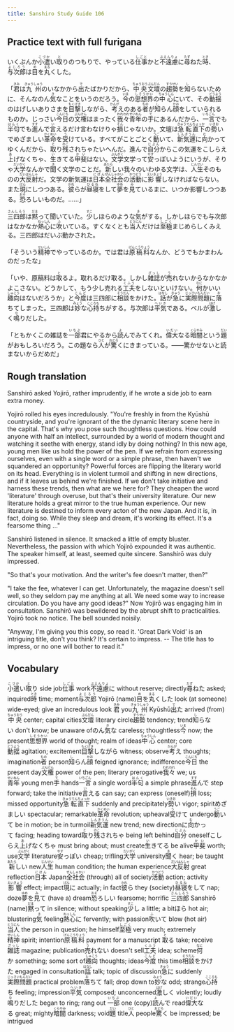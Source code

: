 ```yaml
---
title: Sanshiro Study Guide 106
---
```


## Practice text with full furigana

<p>
いくぶんか<ruby><rb>小遣</rb><rt>こづか</rt></ruby>い<ruby><rb>取</rb><rt>と</rt></ruby>りのつもりで、やっている<ruby><rb>仕事</rb><rt>しごと</rt></ruby>かと<ruby><rb>不遠慮</rb><rt>ぶえんりょ</rt></ruby>に<ruby><rb>尋</rb><rt>たず</rt></ruby>ねた<ruby><rb>時</rb><rt>とき</rt></ruby>、<ruby><rb>与次郎</rb><rt>よじろう</rt></ruby>は<ruby><rb>目</rb><rt>め</rt></ruby>を<ruby><rb>丸</rb><rt>まる</rt></ruby>くした。
</p>

<p>
「<ruby><rb>君</rb><rt>きみ</rt></ruby>は<ruby><rb>九州</rb><rt>きゅうしゅう</rt></ruby>のいなかから<ruby><rb>出</rb><rt>で</rt></ruby>たばかりだから、<ruby><rb>中央</rb><rt>ちゅうおう</rt></ruby><ruby><rb>文壇</rb><rt>ぶんだん</rt></ruby>の<ruby><rb>趨勢</rb><rt>すうせい</rt></ruby>を<ruby><rb>知</rb><rt>し</rt></ruby>らないために、そんなのん<ruby><rb>気</rb><rt>き</rt></ruby>なことをいうのだろう。<ruby><rb>今</rb><rt>いま</rt></ruby>の<ruby><rb>思想界</rb><rt>しそうかい</rt></ruby>の<ruby><rb>中心</rb><rt>ちゅうしん</rt></ruby>にいて、その<ruby><rb>動揺</rb><rt>どうよう</rt></ruby>のはげしいありさまを<ruby><rb>目撃</rb><rt>もくげき</rt></ruby>しながら、<ruby><rb>考</rb><rt>かんが</rt></ruby>えのある<ruby><rb>者</rb><rt>もの</rt></ruby>が<ruby><rb>知</rb><rt>し</rt></ruby>らん<ruby><rb>顔</rb><rt>かお</rt></ruby>をしていられるものか。じっさい<ruby><rb>今日</rb><rt>こんにち</rt></ruby>の<ruby><rb>文権</rb><rt>ぶんけん</rt></ruby>はまったく<ruby><rb>我々</rb><rt>われわれ</rt></ruby><ruby><rb>青年</rb><rt>せいねん</rt></ruby>の<ruby><rb>手</rb><rt>て</rt></ruby>にあるんだから、<ruby><rb>一言</rb><rt>いちごん</rt></ruby>でも<ruby><rb>半句</rb><rt>はんく</rt></ruby>でも<ruby><rb>進</rb><rt>すす</rt></ruby>んで<ruby><rb>言</rb><rt>い</rt></ruby>えるだけ言わなけりゃ<ruby><rb>損</rb><rt>そん</rt></ruby>じゃないか。文壇は<ruby><rb>急転</rb><rt>きゅうてん</rt></ruby><ruby><rb>直下</rb><rt>ちょっか</rt></ruby>の<ruby><rb>勢</rb><rt>いきお</rt></ruby>いでめざましい<ruby><rb>革命</rb><rt>かくめい</rt></ruby>を<ruby><rb>受</rb><rt>う</rt></ruby>けている。すべてがことごとく<ruby><rb>動</rb><rt>うご</rt></ruby>いて、<ruby><rb>新気運</rb><rt>しんきうん</rt></ruby>に<ruby><rb>向</rb><rt>む</rt></ruby>かってゆくんだから、<ruby><rb>取</rb><rt>と</rt></ruby>り<ruby><rb>残</rb><rt>のこ</rt></ruby>されちゃたいへんだ。進んで<ruby><rb>自分</rb><rt>じぶん</rt></ruby>からこの気運をこしらえ<ruby><rb>上</rb><rt>あ</rt></ruby>げなくちゃ、<ruby><rb>生</rb><rt>い</rt></ruby>きてる<ruby><rb>甲斐</rb><rt>かい</rt></ruby>はない。<ruby><rb>文学</rb><rt>ぶんがく</rt></ruby>文学って<ruby><rb>安</rb><rt>やす</rt></ruby>っぽいようにいうが、そりゃ<ruby><rb>大学</rb><rt>だいがく</rt></ruby>なんかで<ruby><rb>聞</rb><rt>き</rt></ruby>く文学のことだ。<ruby><rb>新</rb><rt>あたら</rt></ruby>しい我々のいわゆる文学は、<ruby><rb>人生</rb><rt>じんせい</rt></ruby>そのものの<ruby><rb>大反射</rb><rt>だいはんしゃ</rt></ruby>だ。文学の新気運は<ruby><rb>日本</rb><rt>にほん</rt></ruby><ruby><rb>全社会</rb><rt>ぜんしゃかい</rt></ruby>の<ruby><rb>活動</rb><rt>かつどう</rt></ruby>に<ruby><rb>影響</rb><rt>えいきょう</rt></ruby>しなければならない。また<ruby><rb>現</rb><rt>げん</rt></ruby>にしつつある。<ruby><rb>彼</rb><rt>かれ</rt></ruby>らが<ruby><rb>昼寝</rb><rt>ひるね</rt></ruby>をして<ruby><rb>夢</rb><rt>ゆめ</rt></ruby>を<ruby><rb>見</rb><rt>み</rt></ruby>ているまに、いつか影響しつつある。<ruby><rb>恐</rb><rt>おそ</rt></ruby>ろしいものだ。……」
</p>

<p>
<ruby><rb>三四郎</rb><rt>さんしろう</rt></ruby>は<ruby><rb>黙</rb><rt>だま</rt></ruby>って聞いていた。<ruby><rb>少</rb><rt>すこ</rt></ruby>しほらのような<ruby><rb>気</rb><rt>き</rt></ruby>がする。しかしほらでも与次郎はなかなか<ruby><rb>熱心</rb><rt>ねっしん</rt></ruby>に<ruby><rb>吹</rb><rt>ふ</rt></ruby>いている。すくなくとも<ruby><rb>当人</rb><rt>とうにん</rt></ruby>だけは<ruby><rb>至極</rb><rt>しごく</rt></ruby>まじめらしくみえる。三四郎はだいぶ動かされた。
</p>

<p>
「そういう<ruby><rb>精神</rb><rt>せいしん</rt></ruby>でやっているのか。では君は<ruby><rb>原稿料</rb><rt>げんこうりょう</rt></ruby>なんか、どうでもかまわんのだったな」
</p>

<p>
「いや、原稿料は<ruby><rb>取</rb><rt>と</rt></ruby>るよ。取れるだけ取る。しかし<ruby><rb>雑誌</rb><rt>ざっし</rt></ruby>が<ruby><rb>売</rb><rt>う</rt></ruby>れないからなかなかよこさない。どうかして、もう少し売れる<ruby><rb>工夫</rb><rt>くふう</rt></ruby>をしないといけない。<ruby><rb>何</rb><rt>なに</rt></ruby>かいい<ruby><rb>趣向</rb><rt>しゅこう</rt></ruby>はないだろうか」と<ruby><rb>今度</rb><rt>こんど</rt></ruby>は三四郎に<ruby><rb>相談</rb><rt>そうだん</rt></ruby>をかけた。<ruby><rb>話</rb><rt>はなし</rt></ruby>が<ruby><rb>急</rb><rt>きゅう</rt></ruby>に<ruby><rb>実際問題</rb><rt>じっさいもんだい</rt></ruby>に<ruby><rb>落</rb><rt>お</rt></ruby>ちてしまった。三四郎は<ruby><rb>妙</rb><rt>みょう</rt></ruby>な<ruby><rb>心持</rb><rt>こころも</rt></ruby>ちがする。与次郎は<ruby><rb>平気</rb><rt>へいき</rt></ruby>である。ベルが<ruby><rb>激</rb><rt>はげ</rt></ruby>しく<ruby><rb>鳴</rb><rt>な</rt></ruby>りだした。
</p>

<p>
「ともかくこの雑誌を<ruby><rb>一部</rb><rt>いちぶ</rt></ruby>君にやるから<ruby><rb>読</rb><rt>よ</rt></ruby>んでみてくれ。<ruby><rb>偉大</rb><rt>いだい</rt></ruby>なる<ruby><rb>暗闇</rb><rt>くらやみ</rt></ruby>という<ruby><rb>題</rb><rt>だい</rt></ruby>がおもしろいだろう。この題なら<ruby><rb>人</rb><rt>ひと</rt></ruby>が<ruby><rb>驚</rb><rt>おどろ</rt></ruby>くにきまっている。――驚かせないと読まないからだめだ」
</p>


## Rough translation

Sanshirō asked Yojirō, rather imprudently, if he wrote a side job to earn extra money.

Yojirō rolled his eyes incredulously. "You're freshly in from the Kyūshū countryside, and you're ignorant of the the dynamic literary scene here in the capital. That's why you pose such thoughtless questions. How could anyone with half an intellect, surrounded by a world of modern thought and watching it seethe with energy, stand idly by doing nothing? In this new age, young men like us hold the power of the pen. If we refrain from expressing ourselves, even with a single word or a simple phrase, then haven't we squandered an opportunity? Powerful forces are flipping the literary world on its head. Everything is in violent turmoil and shifting in new directions, and if it leaves us behind we're finished. If we don't take initiative and harness these trends, then what are we here for? They cheapen the word 'literature' through overuse, but that's their university literature. Our new literature holds a great mirror to the true human experience. Our new literature is destined to inform every acton of the new Japan. And it is, in fact, doing so. While they sleep and dream, it's working its effect. It's a fearsome thing ..."

Sanshirō listened in silence. It smacked a little of empty bluster. Nevertheless, the passion with which Yojirō expounded it was authentic. The speaker himself, at least, seemed quite sincere. Sanshirō was duly impressed. 

"So that's your motivation. And the writer's fee doesn't matter, then?"

"I take the fee, whatever I can get. Unfortunately, the magazine doesn't sell well, so they seldom pay me anything at all. We need some way to increase circulation. Do you have any good ideas?" Now Yojirō was engaging him in consultation. Sanshirō was bewildered by the abrupt shift to practicalities. Yojirō took no notice. The bell sounded noisily.

"Anyway, I'm giving you this copy, so read it. 'Great Dark Void' is an intriguing title, don't you think? It's certain to impress. -- The title has to impress, or no one will bother to read it."   


## Vocabulary

<p>
<span class="vocabstudy"><ruby><rb>小遣</rb><rt>こづか</rt></ruby>い<ruby><rb>取</rb><rt>と</rt></ruby>り&nbsp;side job</span><span class="vocabstudy"><ruby><rb>仕事</rb><rt>しごと</rt></ruby>&nbsp;work</span><span class="vocabstudy"><ruby><rb>不遠慮</rb><rt>ぶえんりょ</rt></ruby>に&nbsp;without reserve; directly</span><span class="vocabstudy"><ruby><rb>尋</rb><rt>たず</rt></ruby>ねた&nbsp;asked; inquired</span><span class="vocabstudy"><ruby><rb>時</rb><rt>とき</rt></ruby>&nbsp;time; moment</span><span class="vocabstudy"><ruby><rb>与次郎</rb><rt>よじろう</rt></ruby>&nbsp;Yojirō (name)</span><span class="vocabstudy"><ruby><rb>目</rb><rt>め</rt></ruby>を<ruby><rb>丸</rb><rt>まる</rt></ruby>くした&nbsp;look (at someone) wide-eyed; give an incredulous look</span>
<span class="vocabstudy"><ruby><rb>君</rb><rt>きみ</rt></ruby>&nbsp;you</span><span class="vocabstudy"><ruby><rb>九州</rb><rt>きゅうしゅう</rt></ruby>&nbsp;Kyūshū</span><span class="vocabstudy"><ruby><rb>出</rb><rt>で</rt></ruby>た&nbsp;arrived (from)</span><span class="vocabstudy"><ruby><rb>中央</rb><rt>ちゅうおう</rt></ruby>&nbsp;center; capital cities</span><span class="vocabstudy"><ruby><rb>文壇</rb><rt>ぶんだん</rt></ruby>&nbsp;literary circle</span><span class="vocabstudy"><ruby><rb>趨勢</rb><rt>すうせい</rt></ruby>&nbsp;tendency; trend</span><span class="vocabstudy"><ruby><rb>知</rb><rt>し</rt></ruby>らない&nbsp;don't know; be unaware of</span><span class="vocabstudy">のん<ruby><rb>気</rb><rt>き</rt></ruby>な&nbsp;careless; thoughtless</span><span class="vocabstudy"><ruby><rb>今</rb><rt>いま</rt></ruby>&nbsp;now; the present</span><span class="vocabstudy"><ruby><rb>思想界</rb><rt>しそうかい</rt></ruby>&nbsp;world of thought; realm of ideas</span><span class="vocabstudy"><ruby><rb>中心</rb><rt>ちゅうしん</rt></ruby>&nbsp;center; core</span><span class="vocabstudy"><ruby><rb>動揺</rb><rt>どうよう</rt></ruby>&nbsp;agitation; excitement</span><span class="vocabstudy"><ruby><rb>目撃</rb><rt>もくげき</rt></ruby>しながら&nbsp;witness; observe</span><span class="vocabstudy"><ruby><rb>考</rb><rt>かんが</rt></ruby>え&nbsp;thoughts; imagination</span><span class="vocabstudy"><ruby><rb>者</rb><rt>もの</rt></ruby>&nbsp;person</span><span class="vocabstudy"><ruby><rb>知</rb><rt>し</rt></ruby>らん<ruby><rb>顔</rb><rt>かお</rt></ruby>&nbsp;feigned ignorance; indifference</span><span class="vocabstudy"><ruby><rb>今日</rb><rt>こんにち</rt></ruby>&nbsp;the present day</span><span class="vocabstudy"><ruby><rb>文権</rb><rt>ぶんけん</rt></ruby>&nbsp;power of the pen; literary prerogative</span><span class="vocabstudy"><ruby><rb>我々</rb><rt>われわれ</rt></ruby>&nbsp;we; us</span><span class="vocabstudy"><ruby><rb>青年</rb><rt>せいねん</rt></ruby>&nbsp;young men</span><span class="vocabstudy"><ruby><rb>手</rb><rt>て</rt></ruby>&nbsp;hands</span><span class="vocabstudy"><ruby><rb>一言</rb><rt>いちごん</rt></ruby>&nbsp;a single word</span><span class="vocabstudy"><ruby><rb>半句</rb><rt>はんく</rt></ruby>&nbsp;a simple phrase</span><span class="vocabstudy"><ruby><rb>進</rb><rt>すす</rt></ruby>んで&nbsp;step forward; take the initiative</span><span class="vocabstudy"><ruby><rb>言</rb><rt>い</rt></ruby>える&nbsp;can say; can express (oneself)</span><span class="vocabstudy"><ruby><rb>損</rb><rt>そん</rt></ruby>&nbsp;loss; missed opportunity</span><span class="vocabstudy"><ruby><rb>急転</rb><rt>きゅうてん</rt></ruby><ruby><rb>直下</rb><rt>ちょっか</rt></ruby>&nbsp;suddenly and precipitately</span><span class="vocabstudy"><ruby><rb>勢</rb><rt>いきお</rt></ruby>い&nbsp;vigor; spirit</span><span class="vocabstudy">めざましい&nbsp;spectacular; remarkable</span><span class="vocabstudy"><ruby><rb>革命</rb><rt>かくめい</rt></ruby>&nbsp;revolution; upheaval</span><span class="vocabstudy"><ruby><rb>受</rb><rt>う</rt></ruby>けて&nbsp;undergo</span><span class="vocabstudy"><ruby><rb>動</rb><rt>うご</rt></ruby>いて&nbsp;be in motion; be in turmoil</span><span class="vocabstudy"><ruby><rb>新気運</rb><rt>しんきうん</rt></ruby>&nbsp;new trend; new direction</span><span class="vocabstudy">に<ruby><rb>向</rb><rt>む</rt></ruby>かって&nbsp;facing; heading toward</span><span class="vocabstudy"><ruby><rb>取</rb><rt>と</rt></ruby>り<ruby><rb>残</rb><rt>のこ</rt></ruby>されちゃ&nbsp;being left behind</span><span class="vocabstudy"><ruby><rb>自分</rb><rt>じぶん</rt></ruby>&nbsp;oneself</span><span class="vocabstudy">こしらえ<ruby><rb>上</rb><rt>あ</rt></ruby>げなくちゃ&nbsp;must bring about; must create</span><span class="vocabstudy"><ruby><rb>生</rb><rt>い</rt></ruby>きてる&nbsp;be alive</span><span class="vocabstudy"><ruby><rb>甲斐</rb><rt>かい</rt></ruby>&nbsp;worth; use</span><span class="vocabstudy"><ruby><rb>文学</rb><rt>ぶんがく</rt></ruby>&nbsp;literature</span><span class="vocabstudy"><ruby><rb>安</rb><rt>やす</rt></ruby>っぽい&nbsp;cheap; trifling</span><span class="vocabstudy"><ruby><rb>大学</rb><rt>だいがく</rt></ruby>&nbsp;university</span><span class="vocabstudy"><ruby><rb>聞</rb><rt>き</rt></ruby>く&nbsp;hear; be taught</span><span class="vocabstudy"><ruby><rb>新</rb><rt>あたら</rt></ruby>しい&nbsp;new</span><span class="vocabstudy"><ruby><rb>人生</rb><rt>じんせい</rt></ruby>&nbsp;human condition; the human experience</span><span class="vocabstudy"><ruby><rb>大反射</rb><rt>だいはんしゃ</rt></ruby>&nbsp;great reflection</span><span class="vocabstudy"><ruby><rb>日本</rb><rt>にほん</rt></ruby>&nbsp;Japan</span><span class="vocabstudy"><ruby><rb>全社会</rb><rt>ぜんしゃかい</rt></ruby>&nbsp;(through) all of society</span><span class="vocabstudy"><ruby><rb>活動</rb><rt>かつどう</rt></ruby>&nbsp;action; activity</span><span class="vocabstudy"><ruby><rb>影響</rb><rt>えいきょう</rt></ruby>&nbsp;effect; impact</span><span class="vocabstudy"><ruby><rb>現</rb><rt>げん</rt></ruby>に&nbsp;actually; in fact</span><span class="vocabstudy"><ruby><rb>彼</rb><rt>かれ</rt></ruby>ら&nbsp;they (society)</span><span class="vocabstudy"><ruby><rb>昼寝</rb><rt>ひるね</rt></ruby>をして&nbsp;nap; doze</span><span class="vocabstudy"><ruby><rb>夢</rb><rt>ゆめ</rt></ruby>を<ruby><rb>見</rb><rt>み</rt></ruby>て&nbsp;(have a) dream</span><span class="vocabstudy"><ruby><rb>恐</rb><rt>おそ</rt></ruby>ろしい&nbsp;fearsome; horrific</span>
<span class="vocabstudy"><ruby><rb>三四郎</rb><rt>さんしろう</rt></ruby>&nbsp;Sanshirō (name)</span><span class="vocabstudy"><ruby><rb>黙</rb><rt>だま</rt></ruby>って&nbsp;in silence; without speaking</span><span class="vocabstudy"><ruby><rb>少</rb><rt>すこ</rt></ruby>し&nbsp;a little; a bit</span><span class="vocabstudy">ほら&nbsp;hot air; blustering</span><span class="vocabstudy"><ruby><rb>気</rb><rt>き</rt></ruby>&nbsp;feeling</span><span class="vocabstudy"><ruby><rb>熱心</rb><rt>ねっしん</rt></ruby>に&nbsp;fervently; with passion</span><span class="vocabstudy"><ruby><rb>吹</rb><rt>ふ</rt></ruby>いて&nbsp;blow (hot air)</span><span class="vocabstudy"><ruby><rb>当人</rb><rt>とうにん</rt></ruby>&nbsp;the person in question; he himself</span><span class="vocabstudy"><ruby><rb>至極</rb><rt>しごく</rt></ruby>&nbsp;very much; extremely</span>
<span class="vocabstudy"><ruby><rb>精神</rb><rt>せいしん</rt></ruby>&nbsp;spirit; intention</span><span class="vocabstudy"><ruby><rb>原稿料</rb><rt>げんこうりょう</rt></ruby>&nbsp;payment for a manuscript</span>
<span class="vocabstudy"><ruby><rb>取</rb><rt>と</rt></ruby>る&nbsp;take; receive</span><span class="vocabstudy"><ruby><rb>雑誌</rb><rt>ざっし</rt></ruby>&nbsp;magazine; publication</span><span class="vocabstudy"><ruby><rb>売</rb><rt>う</rt></ruby>れない&nbsp;doesn't sell</span><span class="vocabstudy"><ruby><rb>工夫</rb><rt>くふう</rt></ruby>&nbsp;idea; scheme</span><span class="vocabstudy"><ruby><rb>何</rb><rt>なに</rt></ruby>か&nbsp;something; some sort of</span><span class="vocabstudy"><ruby><rb>趣向</rb><rt>しゅこう</rt></ruby>&nbsp;thoughts; ideas</span><span class="vocabstudy"><ruby><rb>今度</rb><rt>こんど</rt></ruby>&nbsp;this time</span><span class="vocabstudy"><ruby><rb>相談</rb><rt>そうだん</rt></ruby>をかけた&nbsp;engaged in consultation</span><span class="vocabstudy"><ruby><rb>話</rb><rt>はなし</rt></ruby>&nbsp;talk; topic of discussion</span><span class="vocabstudy"><ruby><rb>急</rb><rt>きゅう</rt></ruby>に&nbsp;suddenly</span><span class="vocabstudy"><ruby><rb>実際問題</rb><rt>じっさいもんだい</rt></ruby>&nbsp;practical problem</span><span class="vocabstudy"><ruby><rb>落</rb><rt>お</rt></ruby>ちて&nbsp;fall; drop down to</span><span class="vocabstudy"><ruby><rb>妙</rb><rt>みょう</rt></ruby>な&nbsp;odd; strange</span><span class="vocabstudy"><ruby><rb>心持</rb><rt>こころも</rt></ruby>ち&nbsp;feeling; impression</span><span class="vocabstudy"><ruby><rb>平気</rb><rt>へいき</rt></ruby>&nbsp;composed; unconcerned</span><span class="vocabstudy"><ruby><rb>激</rb><rt>はげ</rt></ruby>しく&nbsp;violently; loudly</span><span class="vocabstudy"><ruby><rb>鳴</rb><rt>な</rt></ruby>りだした&nbsp;began to ring; rang out</span>
<span class="vocabstudy"><ruby><rb>一部</rb><rt>いちぶ</rt></ruby>&nbsp;one (copy)</span><span class="vocabstudy"><ruby><rb>読</rb><rt>よ</rt></ruby>んで&nbsp;read</span><span class="vocabstudy"><ruby><rb>偉大</rb><rt>いだい</rt></ruby>なる&nbsp;great; mighty</span><span class="vocabstudy"><ruby><rb>暗闇</rb><rt>くらやみ</rt></ruby>&nbsp;darkness; void</span><span class="vocabstudy"><ruby><rb>題</rb><rt>だい</rt></ruby>&nbsp;title</span><span class="vocabstudy"><ruby><rb>人</rb><rt>ひと</rt></ruby>&nbsp;people</span><span class="vocabstudy"><ruby><rb>驚</rb><rt>おどろ</rt></ruby>く&nbsp;be impressed; be intrigued</span>
</p>

